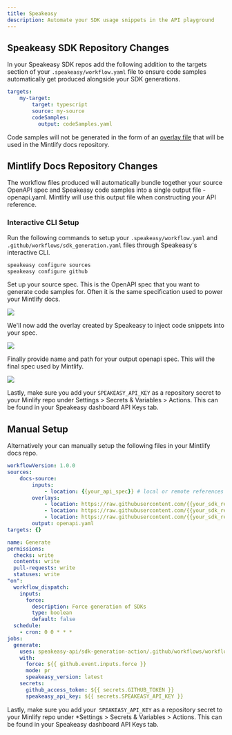 ```yaml
---
title: Speakeasy
description: Automate your SDK usage snippets in the API playground
---
```


## Speakeasy SDK Repository Changes

In your Speakeasy SDK repos add the following addition to the targets section of your `.speakeasy/workflow.yaml` file to ensure code samples automatically get produced alongside your SDK generations.

```yaml .speakeasy/workflow.yaml
targets:
    my-target:
        target: typescript
        source: my-source
        codeSamples:
          output: codeSamples.yaml
```

Code samples will not be generated in the form of an [overlay file](https://www.speakeasyapi.dev/openapi/overlays) that will be used in the Mintlify docs repository.

## Mintlify Docs Repository Changes

The workflow files produced will automatically bundle together your source OpenAPI spec and Speakeasy code samples into a single output file - openapi.yaml. Mintlify will use this output file when constructing your API reference. 

### Interactive CLI Setup

Run the following commands to setup your `.speakeasy/workflow.yaml` and `.github/workflows/sdk_generation.yaml` files through Speakeasy's interactive CLI.

```bash
speakeasy configure sources
speakeasy configure github
```

Set up your source spec. This is the OpenAPI spec that you want to generate code samples for. Often it is the same specification used to power your Mintlify docs.

![](/images/speakeasy-1.webp)

We'll now add the overlay created by Speakeasy to inject code snippets into your spec.

![](/images/speakeasy-2.webp)

Finally provide name and path for your output openapi spec. This will the final spec used by Mintlify.

![](/images/speakeasy-3.webp)

Lastly, make sure you add your `SPEAKEASY_API_KEY` as a repository secret to your Minlify repo under Settings > Secrets & Variables > Actions. This can be found in your Speakeasy dashboard API Keys tab.

## Manual Setup

Alternatively your can manually setup the following files in your Mintlify docs repo.


```yaml .speakeasy/workflow.yaml
workflowVersion: 1.0.0
sources:
    docs-source:
        inputs:
            - location: {{your_api_spec}} # local or remote references supported
        overlays:
            - location: https://raw.githubusercontent.com/{{your_sdk_repo_1}}/codeSamples.yaml
            - location: https://raw.githubusercontent.com/{{your_sdk_repo_2}}/codeSamples.yaml
            - location: https://raw.githubusercontent.com/{{your_sdk_repo_3}}/codeSamples.yaml
        output: openapi.yaml
targets: {}
```

```yaml .speakeasy/workflows/sdk_generation.yaml
name: Generate
permissions:
  checks: write
  contents: write
  pull-requests: write
  statuses: write
"on":
  workflow_dispatch:
    inputs:
      force:
        description: Force generation of SDKs
        type: boolean
        default: false
  schedule:
    - cron: 0 0 * * *
jobs:
  generate:
    uses: speakeasy-api/sdk-generation-action/.github/workflows/workflow-executor.yaml@v15
    with:
      force: ${{ github.event.inputs.force }}
      mode: pr
      speakeasy_version: latest
    secrets:
      github_access_token: ${{ secrets.GITHUB_TOKEN }}
      speakeasy_api_key: ${{ secrets.SPEAKEASY_API_KEY }}
```

Lastly, make sure you add your` SPEAKEASY_API_KEY` as a repository secret to your Minlify repo under *Settings > Secrets & Variables > Actions. This can be found in your Speakeasy dashboard API Keys tab.

